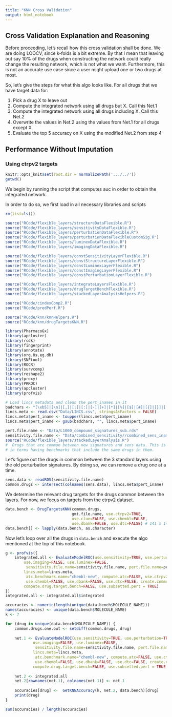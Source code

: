 ```yaml
---
title: "KNN Cross Validation"
output: html_notebook
---
```


## Cross Validation Explanation and Reasoning

Before proceeding, let's recall how this cross validation shall be done. We are doing LOOCV, since k-folds is a bit extreme. By that I mean that leaving out say 10% of the drugs when constructing the network could really change the resulting network, which is not what we want. Furthermore, this is not an accurate use case since a user might upload one or two drugs at most. 

So, let's give the steps for what this algo looks like. For all drugs that we have target data for:

1. Pick a drug X to leave out
2. Compute the integrated network using all drugs but X. Call this Net.1
3. Compute the integrated network using all drugs including X. Call this Net.2
4. Overwrite the values in Net.2 using the values from Net.1 for all drugs except X
5. Evaluate the top 5 accuracy on X using the modified Net.2 from step 4

## Performance Without Imputation



### Using ctrpv2 targets

```r
knitr::opts_knit$set(root.dir = normalizePath('.../../'))
getwd()
```


We begin by running the script that computes auc in order to obtain the integrated network.

In order to do so, we first load in all necessary libraries and scripts

```r
rm(list=ls())

source("RCode/flexible_layers/structureDataFlexible.R")
source("RCode/flexible_layers/sensitivityDataFlexible.R")
source("RCode/flexible_layers/perturbationDataFlexible.R")
source("RCode/flexible_layers/perturbationDataFlexibleCustomSig.R")
source("RCode/flexible_layers/luminexDataFlexible.R")
source("RCode/flexible_layers/imagingDataFlexible.R")

source("RCode/flexible_layers/constSensitivityLayerFlexible.R")
source("RCode/flexible_layers/constStructureLayerFlexible.R")
source("RCode/flexible_layers/constLuminexLayerFlexible.R")
source("RCode/flexible_layers/constImagingLayerFlexible.R")
source("RCode/flexible_layers/constPerturbationLayerFlexible.R")

source("RCode/flexible_layers/integrateLayersFlexible.R")
source("RCode/flexible_layers/drugTargetBenchFlexible.R")
source("RCode/flexible_layers/stackedLayerAnalysisHelpers.R")

source("RCode/cindexComp2.R")
source("RCode/predPerf.R")

source("RCode/knn/knnHelpers.R")
source("RCode/knn/drugTargetsKNN.R")

library(PharmacoGx)
library(apcluster)
library(rcdk)
library(fingerprint)
library(annotate)
library(org.Hs.eg.db)
library(SNFtool)
library(ROCR)
library(survcomp)
library(reshape2)
library(proxy)
library(PRROC)
library(apcluster)
library(profvis)

# Load lincs metadata and clean the pert_inames in it
badchars <- "[\xb5]|[\n]|[,]|[;]|[:]|[-]|[+]|[*]|[%]|[$]|[#]|[{]|[}]|[[]|[]]|[|]|[\\^]|[/]|[\\]|[.]|[_]|[ ]"
lincs.meta <- read.csv("Data/LINCS.csv", stringsAsFactors = FALSE)
lincs.meta$pert_iname <- toupper(lincs.meta$pert_iname)
lincs.meta$pert_iname <- gsub(badchars, "", lincs.meta$pert_iname)

pert.file.name <- "Data/L1000_compound_signatures_sub.rds"
sensitivity.file.name <- "Data/combined_sensitivity//combined_sens_iname_replaced.RData"
source("RCode/flexible_layers/stackedLayerAnalysis.R")
#  Drugs that are common between new signatures and sens data. This is needed to compare apples with apples
# in terms having benchmarks that include the same drugs in them.
```

Let's figure out the drugs in common between the 3 standard layers using the old perturbation signatures. By doing so, we can remove a drug one at a time.

```r
sens.data <- readRDS(sensitivity.file.name)
common.drugs <- intersect(colnames(sens.data), lincs.meta$pert_iname)
```

We determine the relevant drug targets for the drugs common between the layers. For now, we focus on targets from the  ctrpv2 dataset. 

```r
data.bench <- DrugTargetsKNN(common.drugs, 
                             gmt.file.name, use.ctrpv2=TRUE,
                             use.clue=FALSE, use.chembl=FALSE,
                             use.dbank=FALSE, use.dtc=FALSE) # 141 x 141 drug-drug adjacency matrix --> 141
data.bench[] <- lapply(data.bench, as.character)

```

Now let's loop over all the drugs in `data.bench` and execute the algo mentioned at the top of this notebook.

```r
g <- profvis({
    integrated.all <- EvaluateModelROC(use.sensitivity=TRUE, use.perturbation=TRUE, use.structure=TRUE,
        use.imaging=FALSE, use.luminex=FALSE, 
         sensitivity.file.name=sensitivity.file.name, pert.file.name=pert.file.name, 
        lincs.meta=lincs.meta,
         atc.benchmark.name="chembl-new", compute.atc=FALSE, use.ctrpv2=TRUE, use.clue=FALSE,
         use.chembl=FALSE, use.dbank=FALSE, use.dtc=FALSE, create.communities=FALSE, base.dir="Output/auc_p_flex", pert.new=FALSE, common.drugs=NULL,
        compute.drug.target.bench=FALSE, use.subsetted.pert = TRUE)
})
integrated.all <- integrated.all$integrated
```


```r
accuracies <- numeric(length(unique(data.bench$MOLECULE_NAME)))
names(accuracies) <- unique(data.bench$MOLECULE_NAME)
k <- 7

for (drug in unique(data.bench$MOLECULE_NAME)) {
    common.drugs.one.out <- setdiff(common.drugs, drug)
    
    net.1 <- EvaluateModelROC(use.sensitivity=TRUE, use.perturbation=TRUE, use.structure=TRUE,
            use.imaging=FALSE, use.luminex=FALSE, 
             sensitivity.file.name=sensitivity.file.name, pert.file.name=pert.file.name, 
            lincs.meta=lincs.meta,
             atc.benchmark.name="chembl-new", compute.atc=FALSE, use.ctrpv2=TRUE, use.clue=FALSE,
             use.chembl=FALSE, use.dbank=FALSE, use.dtc=FALSE, create.communities=FALSE, base.dir="Output/auc_p_flex", pert.new=FALSE, common.drugs=common.drugs.one.out,
            compute.drug.target.bench=FALSE, use.subsetted.pert = TRUE)$integrated
    
    net.2 <- integrated.all
    net.2[rownames(net.1), colnames(net.1)] <- net.1
    
    accuracies[drug] <-  GetKNNAccuracy(k, net.2, data.bench)[drug]
    print(drug)
}
```


```r
sum(accuracies) / length(accuracies)
```

